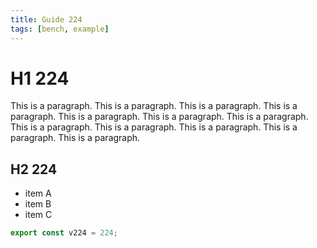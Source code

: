 ```yaml
---
title: Guide 224
tags: [bench, example]
---
```


# H1 224

This is a paragraph. This is a paragraph. This is a paragraph. This is a paragraph. This is a paragraph. This is a paragraph. This is a paragraph. This is a paragraph. This is a paragraph. This is a paragraph. This is a paragraph. This is a paragraph. 

## H2 224

- item A
- item B
- item C

```ts
export const v224 = 224;
```